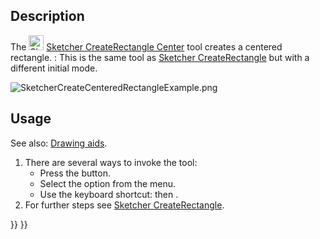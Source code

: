 <languages/>
<translate>

<!--T:1-->
{{Docnav
|[[Sketcher_CreateRectangle|Rectangle]]
|[[Sketcher_CreateOblong|Rounded rectangle]]
|[[Sketcher_Workbench|Sketcher]]
|IconL=Sketcher_CreateRectangle.svg
|IconR=Sketcher_CreateOblong.svg
|IconC=Workbench_Sketcher.svg
}}

<!--T:2-->
{{GuiCommand
|Name=Sketcher CreateRectangle Center
|MenuLocation=Sketch → Sketcher geometries → Create centered rectangle
|Workbenches=[[Sketcher_Workbench|Sketcher]]
|Shortcut={{KEY|G}} {{KEY|V}}
|Version=0.20
|SeeAlso=[[Sketcher_CreateRectangle|Sketcher CreateRectangle]]
}}

==Description== <!--T:3-->

<!--T:4-->
The [[Image:Sketcher_CreateRectangle_Center.svg|24px]] [[Sketcher_CreateRectangle_Center|Sketcher CreateRectangle Center]] tool creates a centered rectangle. {{Version|1.0}}: This is the same tool as [[Sketcher_CreateRectangle|Sketcher CreateRectangle]] but with a different initial mode.

</translate>
[[Image:SketcherCreateCenteredRectangleExample.png‎]]
<translate>

==Usage== <!--T:6-->

<!--T:11-->
See also: [[Sketcher_Workbench#Drawing_aids|Drawing aids]].

<!--T:7-->
# There are several ways to invoke the tool:
#* Press the {{Button|[[Image:Sketcher_CreateRectangle_Center.svg|16px]] [[Sketcher_CreateRectangle_Center|Centered rectangle]]}} button.
#* Select the {{MenuCommand|Sketcher → Sketcher geometries → [[Image:Sketcher_CreateRectangle_Center.svg|16px]] Create centered rectangle}} option from the menu.
#* Use the keyboard shortcut: {{KEY|G}} then {{KEY|V}}.
# For further steps see [[Sketcher CreateRectangle#Usage|Sketcher CreateRectangle]].


<!--T:8-->
{{Docnav
|[[Sketcher_CreateRectangle|Rectangle]]
|[[Sketcher_CreateOblong|Rounded rectangle]]
|[[Sketcher_Workbench|Sketcher]]
|IconL=Sketcher_CreateRectangle.svg
|IconR=Sketcher_CreateOblong.svg
|IconC=Workbench_Sketcher.svg
}}

</translate>
{{Sketcher_Tools_navi{{#translation:}}}}
{{Userdocnavi{{#translation:}}}}